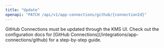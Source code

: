 ```yaml
---
title: "Update"
openapi: "PATCH /api/v1/app-connections/github/{connectionId}"
---
```


<Note>
    GitHub Connections must be updated through the KMS UI.
    Check out the configuration docs for [GitHub Connections](/integrations/app-connections/github) for a step-by-step
    guide.
</Note>
